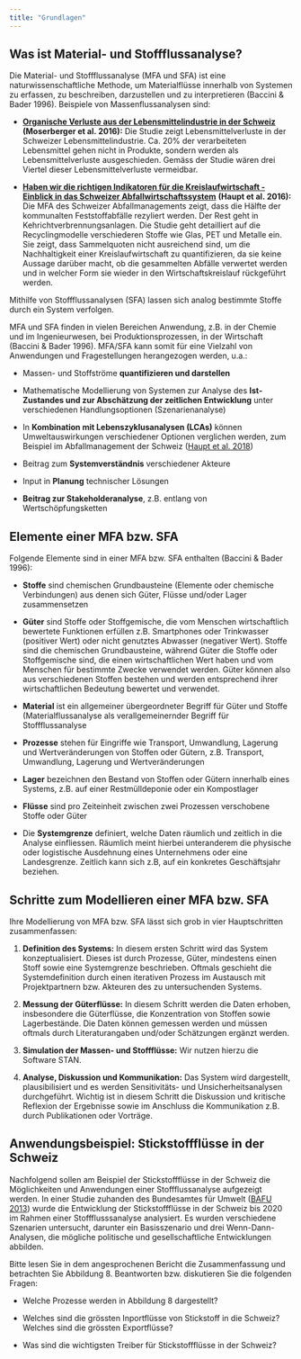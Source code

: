 ---
title: "Grundlagen"
---

## Was ist Material- und Stoffflussanalyse?

Die Material- und Stoffflussanalyse (MFA und SFA) ist eine naturwissenschaftliche Methode, um Materialflüsse innerhalb von Systemen zu erfassen, zu beschreiben, darzustellen und zu interpretieren (Baccini & Bader 1996). Beispiele von Massenflussanalysen sind:

-   [**Organische Verluste aus der Lebensmittelindustrie in der Schweiz**](https://www.infothek-biomasse.ch/index.php?option=com_abook&view=book&id=1340:organische-verluste-aus-der-lebensmittelindustrie-in-der-schweiz&catid=5:alle&Itemid=155&lang=de) **(Moserberger et al. 2016):** Die Studie zeigt Lebensmittelverluste in der Schweizer Lebensmittelindustrie. Ca. 20% der verarbeiteten Lebensmittel gehen nicht in Produkte, sondern werden als Lebensmittelverluste ausgeschieden. Gemäss der Studie wären drei Viertel dieser Lebensmittelverluste vermeidbar.

-   [**Haben wir die richtigen Indikatoren für die Kreislaufwirtschaft - Einblick in das Schweizer Abfallwirtschaftssystem**](https://onlinelibrary.wiley.com/doi/pdfdirect/10.1111/jiec.12506?download=true) **(Haupt et al. 2016):** Die MFA des Schweizer Abfallmanagements zeigt, dass die Hälfte der kommunalten Feststoffabfälle rezyliert werden. Der Rest geht in Kehrichtverbrennungsanlagen. Die Studie geht detailliert auf die Recyclingmodelle verschiederen Stoffe wie Glas, PET und Metalle ein. Sie zeigt, dass Sammelquoten nicht ausreichend sind, um die Nachhaltigkeit einer Kreislaufwirtschaft zu quantifizieren, da sie keine Aussage darüber macht, ob die gesammelten Abfälle verwertet werden und in welcher Form sie wieder in den Wirtschaftskreislauf rückgeführt werden.

Mithilfe von Stoffflussanalysen (SFA) lassen sich analog bestimmte Stoffe durch ein System verfolgen.

MFA und SFA finden in vielen Bereichen Anwendung, z.B. in der Chemie und im Ingenieurwesen, bei Produktionsprozessen, in der Wirtschaft (Baccini & Bader 1996). MFA/SFA kann somit für eine Vielzahl von Anwendungen und Fragestellungen herangezogen werden, u.a.:

-   Massen- und Stoffströme **quantifizieren und darstellen**

-   Mathematische Modellierung von Systemen zur Analyse des **Ist-Zustandes und zur Abschätzung der zeitlichen Entwicklung** unter verschiedenen Handlungsoptionen (Szenarienanalyse)

-   In **Kombination mit Lebenszyklusanalysen (LCAs)** können Umweltauswirkungen verschiedener Optionen verglichen werden, zum Beispiel im Abfallmanagement der Schweiz ([Haupt et al. 2018](https://www.sciencedirect.com/science/article/pii/S0956053X18301776))

-   Beitrag zum **Systemverständnis** verschiedener Akteure

-   Input in **Planung** technischer Lösungen

-   **Beitrag zur Stakeholderanalyse**, z.B. entlang von Wertschöpfungsketten

## Elemente einer MFA bzw. SFA

Folgende Elemente sind in einer MFA bzw. SFA enthalten (Baccini & Bader 1996):

-   **Stoffe** sind chemischen Grundbausteine (Elemente oder chemische Verbindungen) aus denen sich Güter, Flüsse und/oder Lager zusammensetzen

-   **Güter** sind Stoffe oder Stoffgemische, die vom Menschen wirtschaftlich bewertete Funktionen erfüllen z.B. Smartphones oder Trinkwasser (positiver Wert) oder nicht genutztes Abwasser (negativer Wert). Stoffe sind die chemischen Grundbausteine, während Güter die Stoffe oder Stoffgemische sind, die einen wirtschaftlichen Wert haben und vom Menschen für bestimmte Zwecke verwendet werden. Güter können also aus verschiedenen Stoffen bestehen und werden entsprechend ihrer wirtschaftlichen Bedeutung bewertet und verwendet.

-   **Material** ist ein allgemeiner übergeordneter Begriff für Güter und Stoffe (Materialflussanalyse als verallgemeinernder Begriff für Stoffflussanalyse

-   **Prozesse** stehen für Eingriffe wie Transport, Umwandlung, Lagerung und Wertveränderungen von Stoffen oder Gütern, z.B. Transport, Umwandlung, Lagerung und Wertveränderungen

-   **Lager** bezeichnen den Bestand von Stoffen oder Gütern innerhalb eines Systems, z.B. auf einer Restmülldeponie oder ein Kompostlager

-   **Flüsse** sind pro Zeiteinheit zwischen zwei Prozessen verschobene Stoffe oder Güter

-   Die **Systemgrenze** definiert, welche Daten räumlich und zeitlich in die Analyse einfliessen. Räumlich meint hierbei unteranderem die physische oder logistische Ausdehnung eines Unternehmens oder eine Landesgrenze. Zeitlich kann sich z.B, auf ein konkretes Geschäftsjahr beziehen.

## Schritte zum Modellieren einer MFA bzw. SFA

Ihre Modellierung von MFA bzw. SFA lässt sich grob in vier Hauptschritten zusammenfassen:

1.  **Definition des Systems:** In diesem ersten Schritt wird das System konzeptualisiert. Dieses ist durch Prozesse, Güter, mindestens einen Stoff sowie eine Systemgrenze beschrieben. Oftmals geschieht die Systemdefinition durch einen iterativen Prozess im Austausch mit Projektpartnern bzw. Akteuren des zu untersuchenden Systems.

2.  **Messung der Güterflüsse:** In diesem Schritt werden die Daten erhoben, insbesondere die Güterflüsse, die Konzentration von Stoffen sowie Lagerbestände. Die Daten können gemessen werden und müssen oftmals durch Literaturangaben und/oder Schätzungen ergänzt werden.

3.  **Simulation der Massen- und Stoffflüsse:** Wir nutzen hierzu die Software STAN.

4.  **Analyse, Diskussion und Kommunikation:** Das System wird dargestellt, plausibilisiert und es werden Sensitivitäts- und Unsicherheitsanalysen durchgeführt. Wichtig ist in diesem Schritt die Diskussion und kritische Reflexion der Ergebnisse sowie im Anschluss die Kommunikation z.B. durch Publikationen oder Vorträge.

## Anwendungsbeispiel: Stickstoffflüsse in der Schweiz

Nachfolgend sollen am Beispiel der Stickstoffflüsse in der Schweiz die Möglichkeiten und Anwendungen einer Stoffflussanalyse aufgezeigt werden. In einer Studie zuhanden des Bundesamtes für Umwelt ([BAFU 2013](https://www.bafu.admin.ch/bafu/de/home/themen/chemikalien/publikationen-studien/publikationen/stickstofffluesse-schweiz-2020.html)) wurde die Entwicklung der Stickstoffflüsse in der Schweiz bis 2020 im Rahmen einer Stoffflusssanalyse analysiert. Es wurden verschiedene Szenarien untersucht, darunter ein Basisszenario und drei Wenn-Dann-Analysen, die mögliche politische und gesellschaftliche Entwicklungen abbilden.

Bitte lesen Sie in dem angesprochenen Bericht die Zusammenfassung und betrachten Sie Abbildung 8. Beantworten bzw. diskutieren Sie die folgenden Fragen:

-   Welche Prozesse werden in Abbildung 8 dargestellt?

-   Welches sind die grössten Inportflüsse von Stickstoff in die Schweiz? Welches sind die grössten Exportflüsse?

-   Was sind die wichtigsten Treiber für Stickstoffflüsse in der Schweiz?
